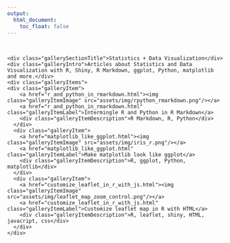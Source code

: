 ```yaml
---
output:
  html_document:
    toc_float: false
---
```

<br>

<!--html_preserve-->
<div class="band full">
  <div class="bandContent gallerySection">
    <div class="gallerySectionTitle">Statistics + Data Visualization</div>
    <div class="galleryIntro">Articles about Statistics and Data Visualization with R, Shiny, R Markdown, ggplot, Python, matplotlib and more.</div>
    <div class="galleryItems">
    <div class="galleryItem">
        <a href="r_and_python_in_rmarkdown.html"><img class="galleryItemImage" src="assets/img/rpython_rmarkdown.png"/></a>
        <a href="r_and_python_in_rmarkdown.html" class="galleryItemLabel">Intermingle R and Python in R Markdown</a>
        <div class="galleryItemDescription">R Markdown, R, Python</div>
      </div>
      <div class="galleryItem">
        <a href="matplotlib_like_ggplot.html"><img class="galleryItemImage" src="assets/img/iris_r.png"/></a>
        <a href="matplotlib_like_ggplot.html" class="galleryItemLabel">Make matplotlib look like ggplot</a>
        <div class="galleryItemDescription">R, ggplot, Python, matplotlib</div>
      </div>
      <div class="galleryItem">
        <a href="customize_leaflet_in_r_with_js.html"><img class="galleryItemImage" src="assets/img/leaflet_map_zoom_control.png"/></a>
        <a href="customize_leaflet_in_r_with_js.html" class="galleryItemLabel">Customize leaflet map in R with HTML</a>
        <div class="galleryItemDescription">R, leaflet, shiny, HTML, javacript, css</div>
      </div>
    </div>
  </div>
</div>
<!--/html_preserve-->

<!--html_preserve-->
<!--
<div class="band full">
  <div class="bandContent gallerySection">
    <div class="gallerySectionTitle">Machine Learning</div>
    <div class="galleryIntro">Articles about Machine Learning, Deep Learning and Reinforcement Learning.</div>
    <div class="galleryItems">
      <div class="galleryItem">
        <a href="reinforcement_learning_in_r.html"><img class="galleryItemImage" src="assets/img/reinforcelearn.png"/></a>
        <a href="reinforcement_learning_in_r.html" class="galleryItemLabel">Reinforcement Learning in R</a>
        <div class="galleryItemDescription">I'm happy to announce that the reinforcelearn package is now available on CRAN! It offers lots of reinforcement learning environments and algorithms...</div>
      </div>
    </div>
  </div>
</div>
-->

<!--/html_preserve-->
